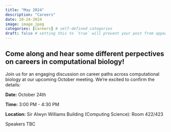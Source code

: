 ```yaml
---
title: "May 2024"
description: "Careers"
date: 10-24-2024
image: image.jpeg
categories: [careers] # self-defined categories
draft: false # setting this to `true` will prevent your post from appearing on your listing page until you're ready!
---
```


## Come along and hear some different perpectives on careers in computational biology!

Join us for an engaging discussion on career paths across computational biology at our upcoming October meeting. We're excited to confirm the details:

**Date:** October 24th

**Time:** 3:00 PM - 4:30 PM

**Location:** Sir Alwyn Williams Building (Computing Science): Room 422/423

Speakers TBC

